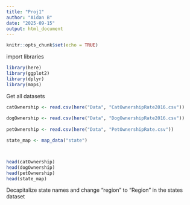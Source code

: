 ```yaml
---
title: "Proj1"
author: "Aidan B"
date: "2025-09-15"
output: html_document
---
```


```r
knitr::opts_chunk$set(echo = TRUE)
```

import libraries

```r
library(here)
library(ggplot2)
library(dplyr)
library(maps)
```

Get all datasets

```r
catOwnership <- read.csv(here("Data", "CatOwnershipRate2016.csv"))
                          
dogOwnership <- read.csv(here("Data", "DogOwnershipRate2016.csv"))
                          
petOwnership <- read.csv(here("Data", "PetOwnershipRate.csv"))

state_map <- map_data("state")



head(catOwnership)
head(dogOwnership)
head(petOwnership)
head(state_map)


```

Decapitalize state names and change "region" to "Region" in the states dataset

```r




```




